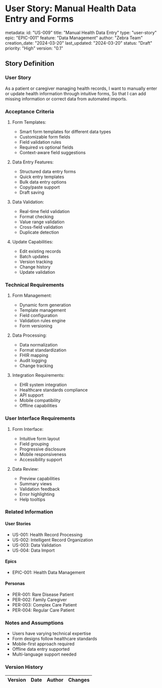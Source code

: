 # User Story: Manual Health Data Entry and Forms

metadata:
  id: "US-009"
  title: "Manual Health Data Entry"
  type: "user-story"
  epic: "EPIC-001"
  feature: "Data Management"
  author: "Zebra Team"
  creation_date: "2024-03-20"
  last_updated: "2024-03-20"
  status: "Draft"
  priority: "High"
  version: "0.1"

## Story Definition
### User Story
As a patient or caregiver managing health records,
I want to manually enter or update health information through intuitive forms,
So that I can add missing information or correct data from automated imports.

### Acceptance Criteria
1. Form Templates:
   - Smart form templates for different data types
   - Customizable form fields
   - Field validation rules
   - Required vs optional fields
   - Context-aware field suggestions

2. Data Entry Features:
   - Structured data entry forms
   - Quick entry templates
   - Bulk data entry options
   - Copy/paste support
   - Draft saving

3. Data Validation:
   - Real-time field validation
   - Format checking
   - Value range validation
   - Cross-field validation
   - Duplicate detection

4. Update Capabilities:
   - Edit existing records
   - Batch updates
   - Version tracking
   - Change history
   - Update validation

### Technical Requirements
1. Form Management:
   - Dynamic form generation
   - Template management
   - Field configuration
   - Validation rules engine
   - Form versioning

2. Data Processing:
   - Data normalization
   - Format standardization
   - FHIR mapping
   - Audit logging
   - Change tracking

3. Integration Requirements:
   - EHR system integration
   - Healthcare standards compliance
   - API support
   - Mobile compatibility
   - Offline capabilities

### User Interface Requirements
1. Form Interface:
   - Intuitive form layout
   - Field grouping
   - Progressive disclosure
   - Mobile responsiveness
   - Accessibility support

2. Data Review:
   - Preview capabilities
   - Summary views
   - Validation feedback
   - Error highlighting
   - Help tooltips

### Related Information
#### User Stories
- US-001: Health Record Processing
- US-002: Intelligent Record Organization
- US-003: Data Validation
- US-004: Data Import

#### Epics
- EPIC-001: Health Data Management

#### Personas
- PER-001: Rare Disease Patient
- PER-002: Family Caregiver
- PER-003: Complex Care Patient
- PER-004: Regular Care Patient

### Notes and Assumptions
- Users have varying technical expertise
- Form designs follow healthcare standards
- Mobile-first approach required
- Offline data entry supported
- Multi-language support needed

### Version History
| Version | Date | Author | Changes |
|---------|------|---------|----------| 
